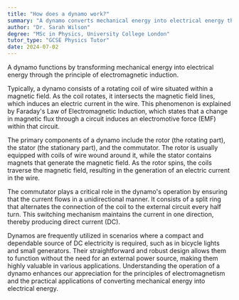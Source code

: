 ```yaml
---
title: "How does a dynamo work?"
summary: "A dynamo converts mechanical energy into electrical energy through the process of electromagnetic induction."
author: "Dr. Sarah Wilson"
degree: "MSc in Physics, University College London"
tutor_type: "GCSE Physics Tutor"
date: 2024-07-02
---
```


A dynamo functions by transforming mechanical energy into electrical energy through the principle of electromagnetic induction.

Typically, a dynamo consists of a rotating coil of wire situated within a magnetic field. As the coil rotates, it intersects the magnetic field lines, which induces an electric current in the wire. This phenomenon is explained by Faraday's Law of Electromagnetic Induction, which states that a change in magnetic flux through a circuit induces an electromotive force (EMF) within that circuit.

The primary components of a dynamo include the rotor (the rotating part), the stator (the stationary part), and the commutator. The rotor is usually equipped with coils of wire wound around it, while the stator contains magnets that generate the magnetic field. As the rotor spins, the coils traverse the magnetic field, resulting in the generation of an electric current in the wire.

The commutator plays a critical role in the dynamo's operation by ensuring that the current flows in a unidirectional manner. It consists of a split ring that alternates the connection of the coil to the external circuit every half turn. This switching mechanism maintains the current in one direction, thereby producing direct current (DC).

Dynamos are frequently utilized in scenarios where a compact and dependable source of DC electricity is required, such as in bicycle lights and small generators. Their straightforward and robust design allows them to function without the need for an external power source, making them highly valuable in various applications. Understanding the operation of a dynamo enhances our appreciation for the principles of electromagnetism and the practical applications of converting mechanical energy into electrical energy.
    